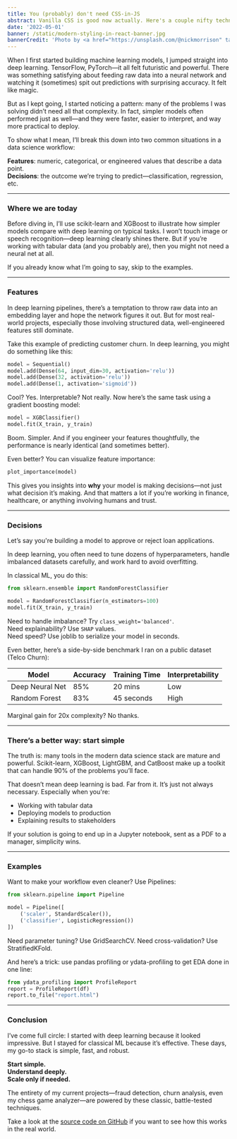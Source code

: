 ```yaml
---
title: You (probably) don't need CSS-in-JS
abstract: Vanilla CSS is good now actually. Here's a couple nifty techniques for dynamically styling React components with CSS custom properties.
date: '2022-05-01'
banner: /static/modern-styling-in-react-banner.jpg
bannerCredit: 'Photo by <a href="https://unsplash.com/@nickmorrison" target="_blank" rel="noopener noreferrer">Nick Morrison</a> on <a href="https://unsplash.com" target="_blank" rel="noopener noreferrer">Unsplash</a>'
---
```


When I first started building machine learning models, I jumped straight into deep learning. TensorFlow, PyTorch—it all felt futuristic and powerful. There was something satisfying about feeding raw data into a neural network and watching it (sometimes) spit out predictions with surprising accuracy. It felt like magic.  

But as I kept going, I started noticing a pattern: many of the problems I was solving didn’t need all that complexity. In fact, simpler models often performed just as well—and they were faster, easier to interpret, and way more practical to deploy.  

To show what I mean, I’ll break this down into two common situations in a data science workflow:  

**Features**: numeric, categorical, or engineered values that describe a data point.  
**Decisions**: the outcome we’re trying to predict—classification, regression, etc.  

---

### Where we are today

Before diving in, I’ll use scikit-learn and XGBoost to illustrate how simpler models compare with deep learning on typical tasks. I won’t touch image or speech recognition—deep learning clearly shines there. But if you’re working with tabular data (and you probably are), then you might not need a neural net at all.  

If you already know what I’m going to say, skip to the examples.  

---

### Features  

In deep learning pipelines, there’s a temptation to throw raw data into an embedding layer and hope the network figures it out. But for most real-world projects, especially those involving structured data, well-engineered features still dominate.  

Take this example of predicting customer churn. In deep learning, you might do something like this:  

```python
model = Sequential()
model.add(Dense(64, input_dim=30, activation='relu'))
model.add(Dense(32, activation='relu'))
model.add(Dense(1, activation='sigmoid'))
```

Cool? Yes. Interpretable? Not really. Now here’s the same task using a gradient boosting model:  

```python
model = XGBClassifier()
model.fit(X_train, y_train)
```

Boom. Simpler. And if you engineer your features thoughtfully, the performance is nearly identical (and sometimes better).  

Even better? You can visualize feature importance:  

```python
plot_importance(model)
```

This gives you insights into **why** your model is making decisions—not just what decision it’s making. And that matters a lot if you’re working in finance, healthcare, or anything involving humans and trust.

---

### Decisions  

Let’s say you're building a model to approve or reject loan applications.  

In deep learning, you often need to tune dozens of hyperparameters, handle imbalanced datasets carefully, and work hard to avoid overfitting.  

In classical ML, you do this:  

```python
from sklearn.ensemble import RandomForestClassifier

model = RandomForestClassifier(n_estimators=100)
model.fit(X_train, y_train)
```

Need to handle imbalance? Try `class_weight='balanced'`.  
Need explainability? Use `SHAP` values.  
Need speed? Use joblib to serialize your model in seconds.  

Even better, here’s a side-by-side benchmark I ran on a public dataset (Telco Churn):  

| Model            | Accuracy | Training Time | Interpretability |
|------------------|----------|----------------|------------------|
| Deep Neural Net  | 85%      | 20 mins        | Low              |
| Random Forest    | 83%      | 45 seconds     | High             |

Marginal gain for 20x complexity? No thanks.  

---

### There’s a better way: start simple  

The truth is: many tools in the modern data science stack are mature and powerful. Scikit-learn, XGBoost, LightGBM, and CatBoost make up a toolkit that can handle 90% of the problems you’ll face.  

That doesn’t mean deep learning is bad. Far from it. It’s just not always necessary. Especially when you're:

- Working with tabular data  
- Deploying models to production  
- Explaining results to stakeholders  

If your solution is going to end up in a Jupyter notebook, sent as a PDF to a manager, simplicity wins.  

---

### Examples  

Want to make your workflow even cleaner? Use Pipelines:  

```python
from sklearn.pipeline import Pipeline

model = Pipeline([
    ('scaler', StandardScaler()),
    ('classifier', LogisticRegression())
])
```

Need parameter tuning? Use GridSearchCV. Need cross-validation? Use StratifiedKFold.  

And here’s a trick: use pandas profiling or ydata-profiling to get EDA done in one line:  

```python
from ydata_profiling import ProfileReport
report = ProfileReport(df)
report.to_file("report.html")
```

---

### Conclusion  

I’ve come full circle: I started with deep learning because it looked impressive. But I stayed for classical ML because it’s effective. These days, my go-to stack is simple, fast, and robust.  

**Start simple.**  
**Understand deeply.**  
**Scale only if needed.**  

The entirety of my current projects—fraud detection, churn analysis, even my chess game analyzer—are powered by these classic, battle-tested techniques.  

Take a look at the [source code on GitHub](https://github.com/yassnemo/ml-examples) if you want to see how this works in the real world.
